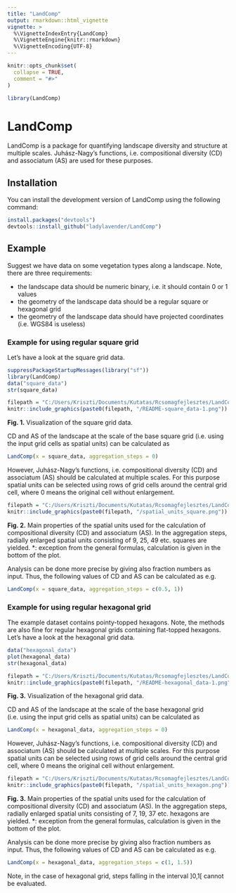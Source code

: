 ```yaml
---
title: "LandComp"
output: rmarkdown::html_vignette
vignette: >
  %\VignetteIndexEntry{LandComp}
  %\VignetteEngine{knitr::rmarkdown}
  %\VignetteEncoding{UTF-8}
---
```


```r
knitr::opts_chunk$set(
  collapse = TRUE,
  comment = "#>"
)
```

```r
library(LandComp)
```


# LandComp

LandComp is a package for quantifying landscape diversity and structure at
multiple scales. Juhász-Nagy's functions, i.e. compositional diversity (CD) and
associatum (AS) are used for these purposes.

## Installation

You can install the development version of LandComp using the following command:

``` r
install.packages("devtools")
devtools::install_github("ladylavender/LandComp")
```

## Example

Suggest we have data on some vegetation types along a landscape. Note, there are three requirements:

* the landscape data should be numeric binary, i.e. it should contain 0 or 1 values
* the geometry of the landscape data should be a regular square or hexagonal grid
* the geometry of the landscape data should have projected coordinates (i.e. WGS84 is useless)

### Example for using regular square grid

Let's have a look at the square grid data.

```r
suppressPackageStartupMessages(library("sf"))
library(LandComp)
data("square_data")
str(square_data)
```

```r
filepath = "C:/Users/Kriszti/Documents/Kutatas/Rcsomagfejlesztes/LandComp/LandComp/man/figures"
knitr::include_graphics(paste0(filepath, "/README-square_data-1.png"))
```

**Fig. 1.** Visualization of the square grid data.

CD and AS of the landscape at the scale of the base square grid (i.e. using the input grid cells as spatial units) can be calculated as

```r
LandComp(x = square_data, aggregation_steps = 0)
```

However, Juhász-Nagy's functions, i.e. compositional diversity (CD) and associatum (AS) should be calculated at multiple scales. For this purpose spatial units can be selected using rows of grid cells around the central grid cell, where 0 means the original cell without enlargement.

```r
filepath = "C:/Users/Kriszti/Documents/Kutatas/Rcsomagfejlesztes/LandComp/LandComp/man/figures"
knitr::include_graphics(paste0(filepath, "/spatial_units_square.png"))
```

**Fig. 2.** Main properties of the spatial units used for the calculation of compositional diversity (CD) and associatum (AS). In the aggregation steps, radially enlarged spatial units consisting of 9, 25, 49 etc. squares are yielded. *: exception from the general formulas, calculation is given in the bottom of the plot.

Analysis can be done more precise by giving also fraction numbers as input. Thus, the following values of CD and AS can be calculated as e.g.

```r
LandComp(x = square_data, aggregation_steps = c(0.5, 1))
```

### Example for using regular hexagonal grid

The example dataset contains pointy-topped hexagons. Note, the methods are also fine for regular hexagonal grids containing flat-topped hexagons. 
Let's have a look at the hexagonal grid data.

```r
data("hexagonal_data")
plot(hexagonal_data)
str(hexagonal_data)
```

```r
filepath = "C:/Users/Kriszti/Documents/Kutatas/Rcsomagfejlesztes/LandComp/LandComp/man/figures"
knitr::include_graphics(paste0(filepath, "/README-hexagonal_data-1.png"))
```

**Fig. 3.** Visualization of the hexagonal grid data.

CD and AS of the landscape at the scale of the base hexagonal grid (i.e. using the input grid cells as spatial units) can be calculated as 

```r
LandComp(x = hexagonal_data, aggregation_steps = 0)
```

However, Juhász-Nagy's functions, i.e. compositional diversity (CD) and associatum (AS) should be calculated at multiple scales. For this purpose spatial units can be selected using rows of grid cells around the central grid cell, where 0 means the original cell without enlargement.

```r
filepath = "C:/Users/Kriszti/Documents/Kutatas/Rcsomagfejlesztes/LandComp/LandComp/man/figures"
knitr::include_graphics(paste0(filepath, "/spatial_units_hexagon.png"))
```

**Fig. 3.** Main properties of the spatial units used for the calculation of compositional diversity (CD) and associatum (AS). In the aggregation steps, radially enlarged spatial units consisting of 7, 19, 37 etc. hexagons are yielded. *: exception from the general formulas, calculation is given in the bottom of the plot.

Analysis can be done more precise by giving also fraction numbers as input. Thus, the following values of CD and AS can be calculated as e.g.

```r
LandComp(x = hexagonal_data, aggregation_steps = c(1, 1.5))
```

Note, in the case of hexagonal grid, steps falling in the interval ]0,1[ cannot be evaluated. 
